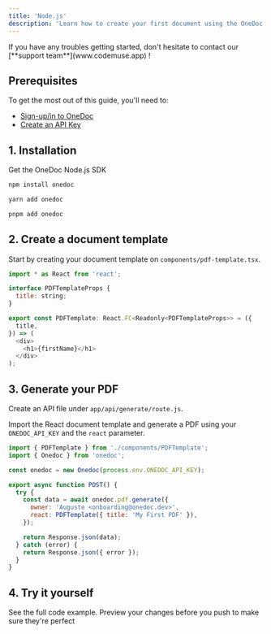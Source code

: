```yaml
---
title: 'Node.js'
description: 'Learn how to create your first document using the OneDoc Node.js SDK.'
---
```

<Tip>
If you have any troubles getting started, don't hesitate to contact our [**support team**](www.codemuse.app) !
</Tip>

## Prerequisites

To get the most out of this guide, you'll need to:
* [Sign-up/in to OneDoc](www.codemuse.app)
* [Create an API Key](www.codemuse.app)

## 1. Installation

Get the OneDoc Node.js SDK

<CodeGroup>

```sh npm
npm install onedoc
```

```sh yarn
yarn add onedoc
```

```sh pnpm
pnpm add onedoc
```

</CodeGroup>


## 2. Create a document template

Start by creating your document template on `components/pdf-template.tsx`.

```javascript components/pdf-template.js
import * as React from 'react';

interface PDFTemplateProps {
  title: string;
}

export const PDFTemplate: React.FC<Readonly<PDFTemplateProps>> = ({
  title,
}) => (
  <div>
    <h1>{firstName}</h1>
  </div>
);
```
## 3. Generate your PDF 
Create an API file under `app/api/generate/route.js`.

Import the React document template and generate a PDF using your `ONEDOC_API_KEY` and the `react` parameter.

<CodeGroup>

```javascript app/api/generate/route.js
import { PDFTemplate } from './components/PDFTemplate';
import { Onedoc } from 'onedoc';

const onedoc = new Onedoc(process.env.ONEDOC_API_KEY);

export async function POST() {
  try {
    const data = await onedoc.pdf.generate({
      owner: 'Auguste <onboarding@onedoc.dev>',
      react: PDFTemplate({ title: 'My First PDF' }),
    });

    return Response.json(data);
  } catch (error) {
    return Response.json({ error });
  }
}
```

</CodeGroup>

## 4. Try it yourself

<CardGroup cols={2}>
  <Card
    title="Next.js Example (Page Router)"
    icon="pen-to-square"
    href="https://mintlify.com/docs/quickstart"
  >
    See the full code example.
  </Card>
  <Card
    title="Next.js Example (App Router)"
    icon="pen-to-square"
    href="https://mintlify.com/docs/development"
  >
    Preview your changes before you push to make sure they're perfect
  </Card>
</CardGroup>